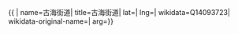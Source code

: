 {{ {{{1|PRC admin/showdata}}}|
name=古海街道|
title=古海街道|
lat=|
lng=|
wikidata=Q14093723|
wikidata-original-name=|
arg={{{arg|}}}}}